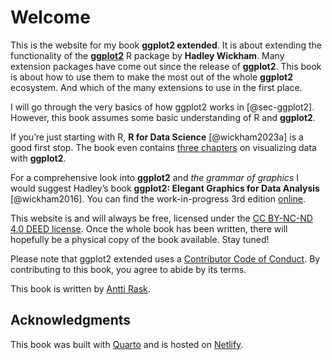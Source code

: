 # Welcome {.unnumbered}

This is the website for my book **ggplot2 extended**. It is about extending the functionality of the __[ggplot2](https://ggplot2.tidyverse.org/)__ R package by **Hadley Wickham**. Many extension packages have come out since the release of __ggplot2__. This book is about how to use them to make the most out of the whole __ggplot2__ ecosystem. And which of the many extensions to use in the first place.

I will go through the very basics of how ggplot2 works in [@sec-ggplot2]. However, this book assumes some basic understanding of R and __ggplot2__.

If you're just starting with R, **R for Data Science** [@wickham2023a] is a good first stop. The book even contains [three chapters](https://r4ds.hadley.nz/visualize) on visualizing data with __ggplot2__.

For a comprehensive look into __ggplot2__ and _the grammar of graphics_ I would suggest Hadley’s book **ggplot2: Elegant Graphics for Data Analysis** [@wickham2016]. You can find the work-in-progress 3rd edition [online](https://ggplot2-book.org/).

This website is and will always be free, licensed under the [CC BY-NC-ND 4.0 DEED license](https://creativecommons.org/licenses/by-nc-nd/4.0/). Once the whole book has been written, there will hopefully be a physical copy of the book available. Stay tuned!

Please note that ggplot2 extended uses a [Contributor Code of Conduct](https://www.contributor-covenant.org/version/2/1/code_of_conduct/). By contributing to this book, you agree to abide by its terms.

This book is written by [Antti Rask](https://www.linkedin.com/in/anttirask/).

## Acknowledgments

This book was built with [Quarto](https://quarto.org/) and is hosted on [Netlify](https://www.netlify.com/).